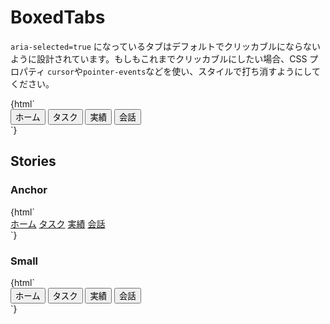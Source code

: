 
<Meta title="Menus/BoxedTabs" />

# BoxedTabs

`aria-selected=true` になっているタブはデフォルトでクリッカブルにならないように設計されています。もしもこれまでクリッカブルにしたい場合、CSS プロパティ `cursor`や`pointer-events`などを使い、スタイルで打ち消すようにしてください。

<Canvas>
  <Story name="Default">
    {html`
      <div class="jumpu-boxed-tabs">
        <div role="tablist" aria-label="Sample BoxedTabs">
          <button
            role="tab"
            aria-selected="false"
            aria-controls="default-panel-1"
            id="default-tab-1"
            tabindex="0"
          >
            ホーム
          </button>
          <button
            role="tab"
            aria-selected="false"
            aria-controls="default-panel-2"
            id="default-tab-2"
            tabindex="0"
          >
            タスク
          </button>
          <button
            role="tab"
            aria-selected="true"
            aria-controls="default-panel-3"
            id="default-tab-3"
            tabindex="-1"
          >
            実績
          </button>
          <button
            role="tab"
            aria-selected="false"
            aria-controls="default-panel-4"
            id="default-tab-4"
            tabindex="0"
          >
            会話
          </button>
        </div>
      </div>
      <div
        role="tabpanel"
        id="default-panel-1"
        aria-labelledby="default-tab-1"
      ></div>
      <div
        role="tabpanel"
        id="default-panel-2"
        aria-labelledby="default-tab-2"
      ></div>
      <div
        role="tabpanel"
        id="default-panel-3"
        aria-labelledby="default-tab-3"
      ></div>
      <div
        role="tabpanel"
        id="default-panel-4"
        aria-labelledby="default-tab-4"
      ></div>
    `}
  </Story>
</Canvas>

## Stories

### Anchor

<Canvas>
  <Story name="Anchor">
    {html`
      <div class="jumpu-boxed-tabs">
        <div role="tablist" aria-label="Sample BoxedTabs">
          <a
            href="#"
            role="tab"
            aria-selected="false"
            aria-controls="anchor-panel-1"
            id="anchor-tab-1"
            tabindex="0"
            >ホーム</a
          >
          <a
            href="#"
            role="tab"
            aria-selected="false"
            aria-controls="anchor-panel-2"
            id="anchor-tab-2"
            tabindex="0"
            >タスク</a
          >
          <a
            href="#"
            role="tab"
            aria-selected="true"
            aria-controls="anchor-panel-3"
            id="anchor-tab-3"
            tabindex="-1"
            >実績</a
          >
          <a
            href="#"
            role="tab"
            aria-selected="false"
            aria-controls="anchor-panel-4"
            id="anchor-tab-4"
            tabindex="0"
            >会話</a
          >
        </div>
      </div>
      <div
        role="tabpanel"
        id="anchor-panel-1"
        aria-labelledby="anchor-tab-1"
      ></div>
      <div
        role="tabpanel"
        id="anchor-panel-2"
        aria-labelledby="anchor-tab-2"
      ></div>
      <div
        role="tabpanel"
        id="anchor-panel-3"
        aria-labelledby="anchor-tab-3"
      ></div>
      <div
        role="tabpanel"
        id="anchor-panel-4"
        aria-labelledby="anchor-tab-4"
      ></div>
    `}
  </Story>
</Canvas>

### Small

<Canvas>
  <Story name="Small">
    {html`
      <div class="jumpu-boxed-tabs">
        <div class="text-sm" role="tablist" aria-label="Sample BoxedTabs">
          <button
            role="tab"
            aria-selected="false"
            aria-controls="small-panel-1"
            id="small-tab-1"
            tabindex="0"
          >
            ホーム
          </button>
          <button
            role="tab"
            aria-selected="false"
            aria-controls="small-panel-2"
            id="small-tab-2"
            tabindex="0"
          >
            タスク
          </button>
          <button
            role="tab"
            aria-selected="true"
            aria-controls="small-panel-3"
            id="small-tab-3"
            tabindex="-1"
          >
            実績
          </button>
          <button
            role="tab"
            aria-selected="false"
            aria-controls="small-panel-4"
            id="small-tab-4"
            tabindex="0"
          >
            会話
          </button>
        </div>
      </div>
      <div
        role="tabpanel"
        id="small-panel-1"
        aria-labelledby="small-tab-1"
      ></div>
      <div
        role="tabpanel"
        id="small-panel-2"
        aria-labelledby="small-tab-2"
      ></div>
      <div
        role="tabpanel"
        id="small-panel-3"
        aria-labelledby="small-tab-3"
      ></div>
      <div
        role="tabpanel"
        id="small-panel-4"
        aria-labelledby="small-tab-4"
      ></div>
    `}
  </Story>
</Canvas>
